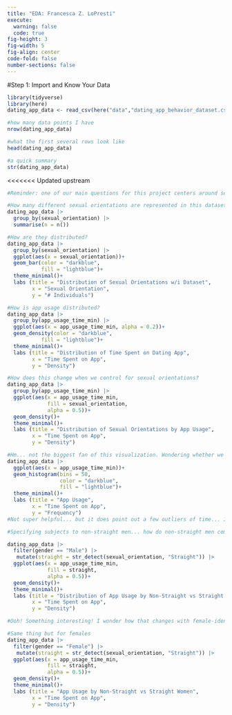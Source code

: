```yaml
---
title: "EDA: Francesca Z. LoPresti"
execute: 
  warning: false
  code: true
fig-height: 3
fig-width: 5
fig-align: center
code-fold: false
number-sections: false
---
```


#Step 1: Import and Know Your Data
```r
library(tidyverse)
library(here)
dating_app_data <- read_csv(here("data","dating_app_behavior_dataset.csv"))
```

```r
#how many data points I have
nrow(dating_app_data)

#what the first several rows look like
head(dating_app_data)

#a quick summary
str(dating_app_data)
```

<<<<<<< Updated upstream
```r
#Reminder: one of our main questions for this project centers around sexual orientation and the factors that may give evidence to what the user's "app mentality" looks like. To do this, it may be helpful to *first* investigate this data set based on different sexual orientations. 

#How many different sexual orientations are represented in this dataset? Answer: 8
dating_app_data |>
  group_by(sexual_orientation) |>
  summarise(n = n())

#How are they distributed?
dating_app_data |>
  group_by(sexual_orientation) |>
  ggplot(aes(x = sexual_orientation))+
  geom_bar(color = "darkblue",
           fill = "lightblue")+
  theme_minimal()+ 
  labs (title = "Distribution of Sexual Orientations w/i Dataset", 
        x = "Sexual Orientation", 
        y = "# Individuals")
```

```r
#How is app usage distributed?
dating_app_data |>
  group_by(app_usage_time_min) |>
  ggplot(aes(x = app_usage_time_min, alpha = 0.2))+
  geom_density(color = "darkblue",
           fill = "lightblue")+
  theme_minimal()+ 
  labs (title = "Distribution of Time Spent on Dating App", 
        x = "Time Spent on App", 
        y = "Density")
```

```r
#How does this change when we control for sexual orientations?
dating_app_data |>
  group_by(app_usage_time_min) |>
  ggplot(aes(x = app_usage_time_min, 
             fill = sexual_orientation,
             alpha = 0.5))+
  geom_density()+
  theme_minimal()+ 
  labs (title = "Distribution of Sexual Orientations by App Usage", 
        x = "Time Spent on App", 
        y = "Density")
```

```r
#Hm... not the biggest fan of this visualization. Wondering whether we can break up the minutes into chunks? More like a histogram?
dating_app_data |>
  ggplot(aes(x = app_usage_time_min))+
  geom_histogram(bins = 50, 
                 color = "darkblue", 
                 fill = "lightblue")+
  theme_minimal()+ 
  labs (title = "App Usage", 
        x = "Time Spent on App", 
        y = "Frequency")
#Not super helpful... but it does point out a few outliers of time... I guess?
```
```r
#Specifying subjects to non-straight men... how do non-straight men compare against straight men in terms of app-usage?

dating_app_data |>
  filter(gender == "Male") |>
   mutate(straight = str_detect(sexual_orientation, "Straight")) |>
  ggplot(aes(x = app_usage_time_min,
             fill = straight,
             alpha = 0.5))+
  geom_density()+
  theme_minimal()+ 
  labs (title = "Distribution of App Usage by Non-Straight vs Straight Men", 
        x = "Time Spent on App", 
        y = "Density")

#Ooh! Something interesting! I wonder how that changes with female-identifying folks...
```

```r
#Same thing but for females
dating_app_data |>
  filter(gender == "Female") |>
   mutate(straight = str_detect(sexual_orientation, "Straight")) |>
  ggplot(aes(x = app_usage_time_min,
             fill = straight,
             alpha = 0.5))+
  geom_density()+
  theme_minimal()+ 
  labs (title = "App Usage by Non-Straight vs Straight Women", 
        x = "Time Spent on App", 
        y = "Density")
```



